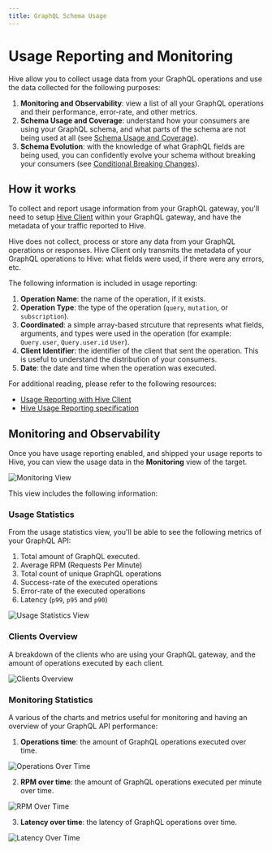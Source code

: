 ```yaml
---
title: GraphQL Schema Usage
---
```



# Usage Reporting and Monitoring

Hive allow you to collect usage data from your GraphQL operations and use the data collected for the
following purposes:

1. **Monitoring and Observability**: view a list of all your GraphQL operations and their
   performance, error-rate, and other metrics.
2. **Schema Usage and Coverage**: understand how your consumers are using your GraphQL schema, and
   what parts of the schema are not being used at all (see
   [Schema Usage and Coverage](/docs/schema-registry#schema-explorer)).
3. **Schema Evolution**: with the knowledge of what GraphQL fields are being used, you can
   confidently evolve your schema without breaking your consumers (see
   [Conditional Breaking Changes](/docs/management/targets#conditional-breaking-changes)).

## How it works

To collect and report usage information from your GraphQL gateway, you'll need to setup
[Hive Client](/docs/api-reference/client) within your GraphQL gateway, and have the metadata of your
traffic reported to Hive.

<Callout type="info">
  Hive does not collect, process or store any data from your GraphQL operations or responses. Hive
  Client only transmits the metadata of your GraphQL operations to Hive: what fields were used, if
  there were any errors, etc.
</Callout>

The following information is included in usage reporting:

1. **Operation Name**: the name of the operation, if it exists.
2. **Operation Type**: the type of the operation (`query`, `mutation`, or `subscription`).
3. **Coordinated**: a simple array-based strcuture that represents what fields, arguments, and types
   were used in the operation (for example: `Query.user`, `Query.user.id` `User`).
4. **Client Identifier**: the identifier of the client that sent the operation. This is useful to
   understand the distribution of your consumers.
5. **Date**: the date and time when the operation was executed.

For additional reading, please refer to the following resources:

- [Usage Reporting with Hive Client](/docs/api-reference/client)
- [Hive Usage Reporting specification](/docs/specs/usage-reports)

## Monitoring and Observability

Once you have usage reporting enabled, and shipped your usage reports to Hive, you can view the
usage data in the **Monitoring** view of the target.

![Monitoring View](/docs/pages/features/monitoring-view.png)

This view includes the following information:

### Usage Statistics

From the usage statistics view, you'll be able to see the following metrics of your GraphQL API:

1. Total amount of GraphQL executed.
2. Average RPM (Requests Per Minute)
3. Total count of unique GraphQL operations
4. Success-rate of the executed operations
5. Error-rate of the executed operations
6. Latency (`p99`, `p95` and `p90`)

![Usage Statistics View](/docs/pages/features/usage-stats.png)

### Clients Overview

A breakdown of the clients who are using your GraphQL gateway, and the amount of operations executed
by each client.

![Clients Overview](/docs/pages/features/usage-clients.png)

### Monitoring Statistics

A various of the charts and metrics useful for monitoring and having an overview of your GraphQL API
performance:

1. **Operations time**: the amount of GraphQL operations executed over time.

![Operations Over Time](/docs/pages/features/usage-operations-over-time.png)

2. **RPM over time**: the amount of GraphQL operations executed per minute over time.

![RPM Over Time](/docs/pages/features/usage-rpm-over-time.png)

3. **Latency over time**: the latency of GraphQL operations over time.

![Latency Over Time](/docs/pages/features/usage-latency-over-time.png)
